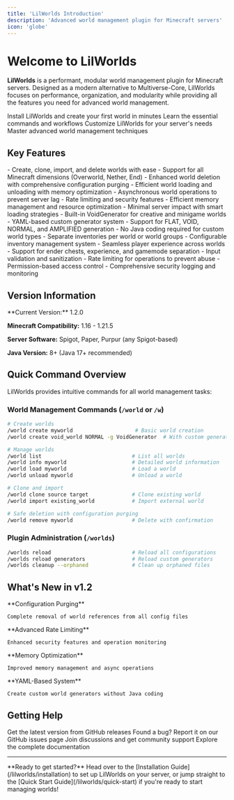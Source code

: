 ```yaml
---
title: 'LilWorlds Introduction'
description: 'Advanced world management plugin for Minecraft servers'
icon: 'globe'
---
```


# Welcome to LilWorlds

**LilWorlds** is a performant, modular world management plugin for Minecraft servers. Designed as a modern alternative to Multiverse-Core, LilWorlds focuses on performance, organization, and modularity while providing all the features you need for advanced world management.

<CardGroup cols={2}>
  <Card
    title="🚀 Get Started"
    icon="play"
    href="/lilworlds/installation"
  >
    Install LilWorlds and create your first world in minutes
  </Card>
  <Card
    title="📖 Quick Start Guide"
    icon="book-open"
    href="/lilworlds/quick-start"
  >
    Learn the essential commands and workflows
  </Card>
  <Card
    title="⚙️ Configuration"
    icon="gear"
    href="/lilworlds/configuration"
  >
    Customize LilWorlds for your server's needs
  </Card>
  <Card
    title="🌍 World Management"
    icon="globe"
    href="/lilworlds/world-management"
  >
    Master advanced world management techniques
  </Card>
</CardGroup>

## Key Features

<AccordionGroup>
  <Accordion title="🌍 Advanced World Management" icon="globe">
    - Create, clone, import, and delete worlds with ease
    - Support for all Minecraft dimensions (Overworld, Nether, End)
    - Enhanced world deletion with comprehensive configuration purging
    - Efficient world loading and unloading with memory optimization
  </Accordion>
  
  <Accordion title="⚡ Performance Optimized" icon="bolt">
    - Asynchronous world operations to prevent server lag
    - Rate limiting and security features
    - Efficient memory management and resource optimization
    - Minimal server impact with smart loading strategies
  </Accordion>
  
  <Accordion title="🔧 Custom Generators" icon="wand-magic-sparkles">
    - Built-in VoidGenerator for creative and minigame worlds
    - YAML-based custom generator system
    - Support for FLAT, VOID, NORMAL, and AMPLIFIED generation
    - No Java coding required for custom world types
  </Accordion>
  
  <Accordion title="🎒 Inventory Separation" icon="backpack">
    - Separate inventories per world or world groups
    - Configurable inventory management system
    - Seamless player experience across worlds
    - Support for ender chests, experience, and gamemode separation
  </Accordion>
  
  <Accordion title="🛡️ Security Features" icon="shield">
    - Input validation and sanitization
    - Rate limiting for operations to prevent abuse
    - Permission-based access control
    - Comprehensive security logging and monitoring
  </Accordion>
</AccordionGroup>

## Version Information

<Info>
**Current Version:** 1.2.0

**Minecraft Compatibility:** 1.16 - 1.21.5

**Server Software:** Spigot, Paper, Purpur (any Spigot-based)

**Java Version:** 8+ (Java 17+ recommended)
</Info>

## Quick Command Overview

LilWorlds provides intuitive commands for all world management tasks:

### World Management Commands (`/world` or `/w`)

```bash
# Create worlds
/world create myworld                    # Basic world creation
/world create void_world NORMAL -g VoidGenerator  # With custom generator

# Manage worlds
/world list                             # List all worlds
/world info myworld                     # Detailed world information
/world load myworld                     # Load a world
/world unload myworld                   # Unload a world

# Clone and import
/world clone source target              # Clone existing world
/world import existing_world            # Import external world

# Safe deletion with configuration purging
/world remove myworld                   # Delete with confirmation
```

### Plugin Administration (`/worlds`)

```bash
/worlds reload                          # Reload all configurations
/worlds reload generators               # Reload custom generators
/worlds cleanup --orphaned              # Clean up orphaned files
```

## What's New in v1.2

<CardGroup cols={2}>
  <Card title="Enhanced World Deletion" icon="trash">
    **Configuration Purging**
    
    Complete removal of world references from all config files
  </Card>
  <Card title="Improved Security" icon="shield">
    **Advanced Rate Limiting**
    
    Enhanced security features and operation monitoring
  </Card>
  <Card title="Better Performance" icon="gauge-high">
    **Memory Optimization**
    
    Improved memory management and async operations
  </Card>
  <Card title="Custom Generators" icon="wand-magic-sparkles">
    **YAML-Based System**
    
    Create custom world generators without Java coding
  </Card>
</CardGroup>

## Getting Help

<CardGroup cols={2}>
  <Card
    title="📥 Download"
    icon="download"
    href="https://github.com/CarmineArcangelo/LilWorlds/releases"
  >
    Get the latest version from GitHub releases
  </Card>
  <Card
    title="🐛 Report Issues"
    icon="bug"
    href="https://github.com/CarmineArcangelo/LilWorlds/issues"
  >
    Found a bug? Report it on our GitHub issues page
  </Card>
  <Card
    title="💬 Community"
    icon="users"
    href="https://github.com/CarmineArcangelo/LilWorlds/discussions"
  >
    Join discussions and get community support
  </Card>
  <Card
    title="📚 Full Documentation"
    icon="book"
    href="/lilworlds/installation"
  >
    Explore the complete documentation
  </Card>
</CardGroup>

---

<Note>
**Ready to get started?** Head over to the [Installation Guide](/lilworlds/installation) to set up LilWorlds on your server, or jump straight to the [Quick Start Guide](/lilworlds/quick-start) if you're ready to start managing worlds!
</Note>